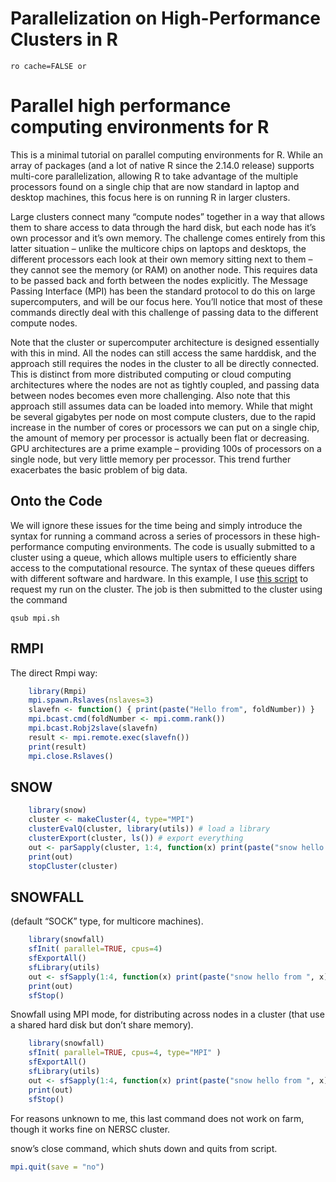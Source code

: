 # Parallelization on High-Performance Clusters in R
`ro cache=FALSE or`

# Parallel high performance computing environments for R

This is a minimal tutorial on parallel computing environments for R. While an array of packages (and a lot of native R since the 2.14.0 release) supports multi-core parallelization, allowing R to take advantage of the multiple processors found on a single chip that are now standard in laptop and desktop machines, this focus here is on running R in larger clusters. 

Large clusters connect many "compute nodes" together in a way that allows them to share access to data through the hard disk, but each node has it's own processor and it's own memory.  The challenge comes entirely from this latter situation -- unlike the multicore chips on laptops and desktops, the different processors each look at their own memory sitting next to them -- they cannot see the memory (or RAM) on another node.  This requires data to be passed back and forth between the nodes explicitly. The Message Passing Interface (MPI) has been the standard protocol to do this on large supercomputers, and will be our focus here.  You'll notice that most of these commands directly deal with this challenge of passing data to the different compute nodes.  

Note that the cluster or supercomputer architecture is designed essentially with this in mind.  All the nodes can still access the same harddisk, and the approach still requires the nodes in the cluster to all be directly connected.  This is distinct from more distributed computing or cloud computing architectures where the nodes are not as tightly coupled, and passing data between nodes becomes even more challenging.  Also note that this approach still assumes data can be loaded into memory.  While that might be several gigabytes per node on most compute clusters, due to the rapid increase in the number of cores or processors we can put on a single chip, the amount of memory per processor is actually been flat or decreasing. GPU architectures are a prime example -- providing 100s of processors on a single node, but very little memory per processor.  This trend further exacerbates the basic problem of big data.  

## Onto the Code

We will ignore these issues for the time being and simply introduce the syntax for running a command across a series of processors in these high-performance computing environments. The code is usually submitted to a cluster using a queue, which allows multiple users to efficiently share access to the computational resource.  The syntax of these queues differs with different software and hardware.  In this example, I use [this script](https://github.com/cboettig/sandbox/blob/master/mpi.sh) to request my run on the cluster.  The job is then submitted to the cluster using the command 

```
qsub mpi.sh
```
## RMPI

The direct Rmpi way:

``` r
    library(Rmpi)
    mpi.spawn.Rslaves(nslaves=3)
    slavefn <- function() { print(paste("Hello from", foldNumber)) }
    mpi.bcast.cmd(foldNumber <- mpi.comm.rank())
    mpi.bcast.Robj2slave(slavefn)
    result <- mpi.remote.exec(slavefn())
    print(result)
    mpi.close.Rslaves()
````

## SNOW

``` r
    library(snow)
    cluster <- makeCluster(4, type="MPI")
    clusterEvalQ(cluster, library(utils)) # load a library
    clusterExport(cluster, ls()) # export everything
    out <- parSapply(cluster, 1:4, function(x) print(paste("snow hello from ", x)))
    print(out)
    stopCluster(cluster)
````

## SNOWFALL 
(default "SOCK" type, for multicore machines).

``` r
    library(snowfall)
    sfInit( parallel=TRUE, cpus=4)
    sfExportAll()
    sfLibrary(utils)
    out <- sfSapply(1:4, function(x) print(paste("snow hello from ", x)))
    print(out)
    sfStop()
````

Snowfall using MPI mode, for distributing across nodes in a cluster (that use a shared hard disk but don't share memory).

``` r
    library(snowfall)
    sfInit( parallel=TRUE, cpus=4, type="MPI" )
    sfExportAll()
    sfLibrary(utils)
    out <- sfSapply(1:4, function(x) print(paste("snow hello from ", x)))
    print(out)
    sfStop()
````
For reasons unknown to me, this last command does not work on farm, though it works fine on NERSC cluster.  

snow's close command, which shuts down and quits from script.   

``` r
mpi.quit(save = "no")
```
